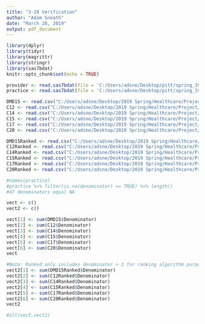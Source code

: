 ---
title: "3-28 Verification"
author: "Adam Sneath"
date: "March 28, 2019"
output: pdf_document
---

```{r setup, include=FALSE}
library(dplyr)
library(tidyr)
library(magrittr)
library(stringr)
library(sas7bdat)
knitr::opts_chunk$set(echo = TRUE)

provider <- read.sas7bdat(file = 'C:/Users/adsne/Desktop/pitt/spring_19/IE1108-1090_HealthSys/Project/Data/provider_20181229.sas7bdat')
practice <- read.sas7bdat(file = 'C:/Users/adsne/Desktop/pitt/spring_19/IE1108-1090_HealthSys/Project/Data/tab1_practice_level.sas7bdat')

DMD15 <- read.csv("C:/Users/adsne/Desktop/2019 Spring/Healthcare/Project/DMD15.csv")
C12 <- read.csv("C:/Users/adsne/Desktop/2019 Spring/Healthcare/Project/C12.csv")
C14 <- read.csv("C:/Users/adsne/Desktop/2019 Spring/Healthcare/Project/C14.csv")
C15 <- read.csv("C:/Users/adsne/Desktop/2019 Spring/Healthcare/Project/C15.csv")
C17 <- read.csv("C:/Users/adsne/Desktop/2019 Spring/Healthcare/Project/C17.csv")
C20 <- read.csv("C:/Users/adsne/Desktop/2019 Spring/Healthcare/Project/C20.csv")

DMD15Ranked <- read.csv("C:/Users/adsne/Desktop/2019 Spring/Healthcare/Project/DMD15Ranked.csv")
C12Ranked <- read.csv("C:/Users/adsne/Desktop/2019 Spring/Healthcare/Project/C12Ranked.csv")
C14Ranked <- read.csv("C:/Users/adsne/Desktop/2019 Spring/Healthcare/Project/C14Ranked.csv")
C15Ranked <- read.csv("C:/Users/adsne/Desktop/2019 Spring/Healthcare/Project/C15Ranked.csv")
C17Ranked <- read.csv("C:/Users/adsne/Desktop/2019 Spring/Healthcare/Project/C17Ranked.csv")
C20Ranked <- read.csv("C:/Users/adsne/Desktop/2019 Spring/Healthcare/Project/C20Ranked.csv")

```

```{r}

#names(practice)
#practice %>% filter(is.na(denominator) == TRUE) %>% length()
#47 denominators equal NA

vect <- c()
vect2 <- c()

vect[1] <- sum(DMD15$Denominator)
vect[2] <- sum(C12$Denominator)
vect[3] <- sum(C14$Denominator)
vect[4] <- sum(C15$Denominator)
vect[5] <- sum(C17$Denominator)
vect[6] <- sum(C20$Denominator)
vect

#Note: Ranked only includes denominator > 2 for ranking algorithm purposes
vect2[1] <- sum(DMD15Ranked$Denominator)
vect2[2] <- sum(C12Ranked$Denominator)
vect2[3] <- sum(C14Ranked$Denominator)
vect2[4] <- sum(C15Ranked$Denominator)
vect2[5] <- sum(C17Ranked$Denominator)
vect2[6] <- sum(C20Ranked$Denominator)
vect2

#all(vect,vect2)

```